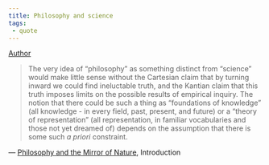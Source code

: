 ```yaml
---
title: Philosophy and science
tags:
 - quote
---
```


[Author](/docs/phil/people/Richard Rorty.html)

> The very idea of "philosophy" as something distinct from "science" would make little sense without the Cartesian claim that by turning inward we could find ineluctable truth, and the Kantian claim that this truth imposes limits on the possible results of empirical inquiry. The notion that there could be such a thing as "foundations of knowledge" (all knowledge - in every field, past, present, and future) or a "theory of representation" (all representation, in familiar vocabularies and those not yet dreamed of) depends on the assumption that there is some such *a priori* constraint.

 — [Philosophy and the Mirror of Nature](/docs/phil/works/Philosophy and the Mirror of Nature.html), Introduction